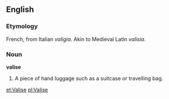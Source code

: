 ==English==
===Etymology===
French, from Italian ''valigia''. Akin to Medieval Latin ''valisia''.
===Noun===
'''valise'''
# A piece of hand luggage such as a suitcase or travelling bag.

[[et:Valise]]
[[pl:Valise]]